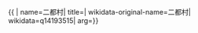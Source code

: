 {{ {{{1|PRC admin/showdata}}}|
name=二都村|
title=|
wikidata-original-name=二都村|
wikidata=q14193515|
arg={{{arg|}}}}}